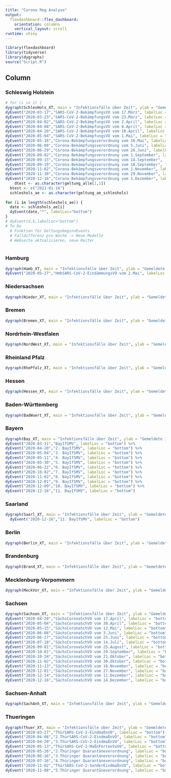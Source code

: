 ```yaml
---
title: "Corona Reg Analyse"
output: 
  flexdashboard::flex_dashboard:
    orientation: columns
    vertical_layout: scroll
runtime: shiny
---
```


```r
library(flexdashboard)
library(tidyverse)
library(dygraphs)
source("Script.R")
```

Column {data-width=650, .tabset}
-----------------------------------------------------------------------

### Schleswig Holstein

```r
# for (i in 1) {
dygraph(SchlesHols_XT, main = "Infektionsfälle über Zeit", ylab = "Gemeldete Infektionsfälle") %>% dyOptions(colors="red") %>%
dyEvent("2020-03-17","SARS-CoV-2-BekämpfungsVO vom 17.März", labelLoc = "bottom") %>%
dyEvent("2020-03-23","SARS-CoV-2-BekämpfungsVO vom 23.März", labelLoc = "bottom") %>%
dyEvent("2020-04-02","SARS-CoV-2-BekämpfungsVO vom 2.April", labelLoc = "bottom") %>%
dyEvent("2020-04-08","SARS-CoV-2-BekämpfungsVO vom 8.April", labelLoc = "bottom") %>%
dyEvent("2020-04-20","SARS-CoV-2-BekämpfungsVO vom 18.April", labelLoc = "bottom") %>%
dyEvent("2020-05-04","SARS-CoV-2-BekämpfungsVO vom 1.Mai", labelLoc = "bottom") %>%
dyEvent("2020-05-18","Corona-Bekämpfungsverordnung vom 16.Mai", labelLoc = "bottom") %>%
dyEvent("2020-06-08","Corona-Bekämpfungsverordnung vom 5.Juni", labelLoc = "bottom") %>%
dyEvent("2020-06-29","Corona-Bekämpfungsverordnung vom 26.Juni", labelLoc = "bottom") %>%
dyEvent("2020-09-02","Corona-Bekämpfungsverordnung vom 1.September", labelLoc = "bottom") %>%  
dyEvent("2020-09-15","Corona-Bekämpfungsverordnung vom 14.September", labelLoc = "bottom") %>% 
dyEvent("2020-09-19","Corona-Bekämpfungsverordnung vom 18.September", labelLoc = "bottom") %>% 
dyEvent("2020-11-02","Corona-Bekämpfungsverordnung vom 1.November", labelLoc = "bottom") %>% 
dyEvent("2020-11-30","Corona-Bekämpfungsverordnung vom 29.November", labelLoc = "bottom") %>%
dyEvent("2020-12-16","Corona-Bekämpfungsverordnung vom 1.Dezember", labelLoc = "bottom")
    dtest <- as.character(geltung_alle[1,1])
  btest <- c("2021-01-16")
  schleshols_ae <- as.character(geltung_ae_schleshols)
  
for (i in length(schleshols_ae)) {
  date <- schleshols_ae[i]
  dyEvent(date,"*", labelLoc="bottom")
}
# dyEvent(d,b,labelLoc="bottom")
# To Do
  # Funktion für GeltungsbeginnEvents
  # Falldifferenz pro Woche -> Neue Modelle
  # Webseite aktualisieren, neue Reiter
  
```

### Hamburg

```r
dygraph(Hamb_XT, main = "Infektionsfälle über Zeit", ylab = "Gemeldete Infektionsfälle") %>% dyOptions(colors="red") %>% dyEvent("2020-03-16","Allgemeinverfügung", labelLoc = "bottom") %>% dyEvent("2020-04-03","HmbSARS-CoV-2-EindämmungsVO vom 2.April", labelLoc = "bottom") %>% 
dyEvent("2020-05-27","HmbSARS-CoV-2-EindämmungsVO vom 2.Mai", labelLoc = "bottom") %>% dyEvent("2020-07-01","HmbSARS-CoV-2-EindämmungsVO vom 30.Juni", labelLoc = "bottom")

```

### Niedersachsen

```r
dygraph(Nieder_XT, main = "Infektionsfälle über Zeit", ylab = "Gemeldete Infektionsfälle") %>% dyOptions(colors="red") %>% dyEvent("2020-03-20","CoronaVV", labelLoc = "bottom") %>% dyEvent("2020-03-28","CoronaVsozKonBeschrV", labelLoc = "bottom") %>% dyEvent("2020-04-04","CoronaVsozKonBeschrV 2", labelLoc = "bottom") %>% dyEvent("2020-04-08","CoronaVsozKonBeschrV 3", labelLoc = "bottom") %>% dyEvent("2020-04-19","CoronaVNeuIfSV", labelLoc = "bottom") %>% dyEvent("2020-05-06","CoronaVKHBeschrV", labelLoc = "bottom") %>% dyEvent("2020-05-11","CoronaVInfSchMaßnV", labelLoc = "bottom") %>% dyEvent("2020-07-13","CoronaVInfSchMaßnV 2", labelLoc = "bottom") %>% dyEvent("2020-07-18","CoronaVKHBeschrV 2", labelLoc = "bottom") %>% dyEvent("2020-10-09","CoronaVInfSchMaßnV 3", labelLoc = "bottom") %>% dyEvent("2020-10-10","CoronaVBeherbVV", labelLoc = "bottom") %>% dyEvent("2020-11-02","CoronaVInfSchMaßnV 4", labelLoc = "bottom") %>% dyEvent("2020-11-09","CoronaVQuarV", labelLoc = "bottom")


```
### Bremen

```r
dygraph(Bremen_XT, main = "Infektionsfälle über Zeit", ylab = "Gemeldete Infektionsfälle") %>% dyOptions(colors="red") %>% dyEvent("2020-04-10","1. Coronaverordnung", labelLoc = "bottom") %>% dyEvent("2020-05-06","2. Coronaverordnung", labelLoc = "bottom") %>% dyEvent("2020-05-14","3. Coronaverordnung", labelLoc = "bottom")%>% dyEvent("2020-05-20","4. Coronaverordnung", labelLoc = "bottom") %>% dyEvent("2020-05-27","5. Coronaverordnung", labelLoc = "bottom")%>% dyEvent("2020-06-10","6. Coronaverordnung", labelLoc = "bottom") %>% dyEvent("2020-06-17","7. Coronaverordnung", labelLoc = "bottom") %>% dyEvent("2020-06-22","8. Coronaverordnung", labelLoc = "bottom") %>% dyEvent("2020-06-26","9. Coronaverordnung", labelLoc = "bottom")%>% dyEvent("2020-07-02","10. Coronaverordnung", labelLoc = "bottom") %>% dyEvent("2020-07-15","11. Coronaverordnung", labelLoc = "bottom") %>% dyEvent("2020-08-01","12. Coronaverordnung", labelLoc = "bottom") %>% dyEvent("2020-08-11","13. Coronaverordnung", labelLoc = "bottom")%>% dyEvent("2020-09-01","14. Coronaverordnung", labelLoc = "bottom")%>% dyEvent("2020-09-03","15. Coronaverordnung", labelLoc = "bottom") %>% dyEvent("2020-09-09","16. Coronaverordnung", labelLoc = "bottom") %>% dyEvent("2020-10-02","17. Coronaverordnung", labelLoc = "bottom") %>% dyEvent("2020-10-17","18. Coronaverordnung", labelLoc = "bottom") %>% dyEvent("2020-11-03","19. Coronaverordnung", labelLoc = "bottom") %>% dyEvent("2020-11-11","20. Coronaverordnung", labelLoc = "bottom") %>% dyEvent("2020-11-18","21. Coronaverordnung", labelLoc = "bottom") %>% dyEvent("2020-12-14","22. Coronaverordnung", labelLoc = "bottom") %>% dyEvent("2020-12-16","23. Coronaverordnung", labelLoc = "bottom")

```

### Nordrhein-Westfalen

```r
dygraph(NordWest_XT, main = "Infektionsfälle über Zeit", ylab = "Gemeldete Infektionsfälle") %>% dyOptions(colors="red")  %>% dyEvent("2020-03-23","CoronaSchVO", labelLoc = "bottom") %>% dyEvent("2020-04-20","CoronaSchVO", labelLoc = "bottom") %>% dyEvent("2020-05-04","CoronaSchVO", labelLoc = "bottom") %>% dyEvent("2020-05-07","CoronaSchVO", labelLoc = "bottom") %>% dyEvent("2020-05-11","CoronaSchVO", labelLoc = "bottom") %>% dyEvent("2020-05-20","CoronaSchVO", labelLoc = "bottom") %>% dyEvent("2020-05-21","CoronaSchVO", labelLoc = "bottom") %>% dyEvent("2020-05-30","CoronaSchVO", labelLoc = "bottom") %>% dyEvent("2020-06-15","CoronaSchVO", labelLoc = "bottom") %>% dyEvent("2020-06-16","CoronaSchVO", labelLoc = "bottom") %>% dyEvent("2020-06-25","CoronaSchVO", labelLoc = "bottom") %>% dyEvent("2020-06-30","CoronaSchVO", labelLoc = "bottom") %>% dyEvent("2020-07-01","CoronaSchVO", labelLoc = "bottom") %>% dyEvent("2020-07-15","CoronaSchVO", labelLoc = "bottom") %>% dyEvent("2020-08-12","CoronaSchVO", labelLoc = "bottom") %>% dyEvent("2020-08-14","CoronaSchVO", labelLoc = "bottom") %>% dyEvent("2020-09-01","CoronaSchVO", labelLoc = "bottom") %>% dyEvent("2020-09-15","CoronaSchVO", labelLoc = "bottom") %>% dyEvent("2020-10-01","CoronaSchVO", labelLoc = "bottom") %>% dyEvent("2020-10-17","CoronaSchVO", labelLoc = "bottom") %>% dyEvent("2020-11-02","CoronaSchVO", labelLoc = "bottom") %>% dyEvent("2020-11-10","CoronaSchVO", labelLoc = "bottom") %>% dyEvent("2020-12-01","CoronaSchVO", labelLoc = "bottom") %>% dyEvent("2020-12-09","CoronaSchVO", labelLoc = "bottom") %>% dyEvent("2020-12-16","CoronaSchVO", labelLoc = "bottom") %>% dyEvent("2020-12-18","CoronaSchVO", labelLoc = "bottom")

```

### Rheinland Pfalz

```r
dygraph(RhePfalz_XT, main = "Infektionsfälle über Zeit", ylab = "Gemeldete Infektionsfälle") %>% dyOptions(colors="red")%>% dyEvent("2020-03-20","1. CoBeLVO", labelLoc = "bottom") %>% dyEvent("2020-03-21","2. CoBeLVO", labelLoc = "bottom") %>% dyEvent("2020-03-23","3. CoBeLVO", labelLoc = "bottom") %>% dyEvent("2020-04-20","4. CoBeLVO", labelLoc = "bottom") %>% dyEvent("2020-05-03","5. CoBeLVO", labelLoc = "bottom") %>% dyEvent("2020-05-13","6. CoBeLVO", labelLoc = "bottom") %>% dyEvent("2020-05-18","7. CoBeLVO", labelLoc = "bottom") %>% dyEvent("2020-05-27","8. CoBeLVO", labelLoc = "bottom") %>% dyEvent("2020-06-10","9. CoBeLVO", labelLoc = "bottom") %>% dyEvent("2020-06-24","10. CoBeLVO", labelLoc = "bottom") %>% dyEvent("2020-09-16","11. CoBeLVO", labelLoc = "bottom") %>% dyEvent("2020-11-02","12. CoBeLVO", labelLoc = "bottom") %>% dyEvent("2020-12-01","13. CoBeLVO", labelLoc = "bottom") %>% dyEvent("2020-12-16","14. CoBeLVO", labelLoc = "bottom")

```

### Hessen

```r
dygraph(Hessen_XT, main = "Infektionsfälle über Zeit", ylab = "Gemeldete Infektionsfälle") %>% dyOptions(colors="red") %>% dyEvent("2020-12-16","11. BayIfSMV", labelLoc = "bottom")

```

### Baden-Württemberg

```r
dygraph(BadWuert_XT, main = "Infektionsfälle über Zeit", ylab = "Gemeldete Infektionsfälle") %>% dyOptions(colors="red") %>% dyEvent("2020-12-16","11. BayIfSMV", labelLoc = "bottom")

```

### Bayern

```r
dygraph(Bay_XT, main = "Infektionsfälle über Zeit", ylab = "Gemeldete Infektionsfälle") %>% dyOptions(colors="red") %>% 
dyEvent("2020-03-31","BayIfSMV", labelLoc = "bottom") %>%
dyEvent("2020-04-20","2. BayIfSMV", labelLoc = "bottom") %>%
dyEvent("2020-05-04","3. BayIfSMV", labelLoc = "bottom") %>%
dyEvent("2020-05-11","4. BayIfSMV", labelLoc = "bottom") %>%
dyEvent("2020-05-30","5. BayIfSMV", labelLoc = "bottom") %>%
dyEvent("2020-06-22","6. BayIfSMV", labelLoc = "bottom") %>%
dyEvent("2020-10-02","7. BayIfSMV", labelLoc = "bottom") %>%
dyEvent("2020-11-02","8. BayIfSMV", labelLoc = "bottom") %>%
dyEvent("2020-12-01","9. BayIfSMV", labelLoc = "bottom") %>%
dyEvent("2020-12-09","10. BayIfSMV", labelLoc = "bottom") %>%
dyEvent("2020-12-16","11. BayIfSMV", labelLoc = "bottom")

```

### Saarland

```r
dygraph(Saarl_XT, main = "Infektionsfälle über Zeit", ylab = "Gemeldete Infektionsfälle") %>% dyOptions(colors="red") %>%
  dyEvent("2020-12-16","11. BayIfSMV", labelLoc = "bottom")

```

### Berlin

```r
dygraph(Berlin_XT, main = "Infektionsfälle über Zeit", ylab = "Gemeldete Infektionsfälle") %>% dyOptions(colors="red") %>% dyEvent("2020-12-16","11. BayIfSMV", labelLoc = "bottom")

```

### Brandenburg

```r
dygraph(Brand_XT, main = "Infektionsfälle über Zeit", ylab = "Gemeldete Infektionsfälle") %>% dyOptions(colors="red") %>% dyEvent("2020-12-16","11. BayIfSMV", labelLoc = "bottom")

```

### Mecklenburg-Vorpommern

```r
dygraph(MeckVor_XT, main = "Infektionsfälle über Zeit", ylab = "Gemeldete Infektionsfälle") %>% dyOptions(colors="red") %>% dyEvent("2020-12-16","11. BayIfSMV", labelLoc = "bottom")

```

### Sachsen

```r
dygraph(Sachsen_XT, main = "Infektionsfälle über Zeit", ylab = "Gemeldete Infektionsfälle") %>% dyOptions(colors="red") %>% dyEvent("2020-04-01","SächsCoronaSchVO vom 31.März", labelLoc = "bottom") %>%
dyEvent("2020-04-20","SächsCoronaSchVO vom 17.April", labelLoc = "bottom") %>%
dyEvent("2020-05-04","SächsCoronaSchVO vom 30.April", labelLoc = "bottom") %>%
dyEvent("2020-05-15","SächsCoronaSchVO vom 12.Mai", labelLoc = "bottom") %>%
dyEvent("2020-06-06","SächsCoronaSchVO vom 3.Juni", labelLoc = "bottom") %>%
dyEvent("2020-06-27","SächsCoronaSchVO vom 25.Juni", labelLoc = "bottom") %>%
dyEvent("2020-07-18","SächsCoronaSchVO vom 14.Juli", labelLoc = "bottom") %>%
dyEvent("2020-09-01","SächsCoronaSchVO vom 25.August", labelLoc = "bottom") %>%
dyEvent("2020-10-01","SächsCoronaSchVO vom 29.September", labelLoc = "bottom") %>%
dyEvent("2020-10-24","SächsCoronaSchVO vom 21.Oktober", labelLoc = "bottom") %>%
dyEvent("2020-11-02","SächsCoronaSchVO vom 30.Oktober", labelLoc = "bottom") %>%
dyEvent("2020-11-13","SächsCoronaSchVO vom 10.November", labelLoc = "bottom") %>%
dyEvent("2020-12-01","SächsCoronaSchVO vom 27.November", labelLoc = "bottom") %>%
dyEvent("2020-12-14","SächsCoronaSchVO vom 11.Dezember", labelLoc = "bottom") %>%
dyEvent("2020-12-16","SächsCoronaSchVO vom 14.Dezember", labelLoc = "bottom") 

```

### Sachsen-Anhalt

```r
dygraph(SachAnh_XT, main = "Infektionsfälle über Zeit", ylab = "Gemeldete Infektionsfälle") %>% dyOptions(colors="red") %>% dyEvent("2020-12-16","11. BayIfSMV", labelLoc = "bottom")

```

### Thueringen

```r
dygraph(Thuer_XT, main = "Infektionsfälle über Zeit", ylab = "Gemeldete Infektionsfälle") %>% dyOptions(colors="red") %>% dyEvent("2020-03-25","Corona EindämmungsVO", labelLoc = "bottom") %>%
dyEvent("2020-03-27","ThürSARS-CoV-2-EindmaßnVO", labelLoc = "bottom") %>%
dyEvent("2020-04-08","2.ThürSARS-CoV-2-EindmaßnVO", labelLoc = "bottom") %>%
dyEvent("2020-04-20","3.ThürSARS-CoV-2-EindmaßnVO", labelLoc = "bottom") %>%
dyEvent("2020-05-13","ThürSARS-CoV-2-MaßnFortentwVO", labelLoc = "bottom") %>%
dyEvent("2020-05-26","2.Thüringer Quarantäneverordnung", labelLoc = "bottom") %>%
dyEvent("2020-06-16","3.Thüringer Quarantäneverordnung", labelLoc = "bottom") %>%
dyEvent("2020-07-16","4.Thüringer Quarantäneverordnung", labelLoc = "bottom") %>%
dyEvent("2020-11-02","ThürSARS-CoV-2-SonderEindmaßnVO", labelLoc = "bottom") %>%
dyEvent("2020-11-08","5.Thüringer Quarantäneverordnung", labelLoc = "bottom") 

``` 
